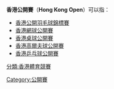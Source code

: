 '''香港公開賽'''（'''Hong Kong Open'''）可以指：

* [[香港公開羽毛球錦標賽|香港公開羽毛球錦標賽]]
* [[香港網球公開賽|香港網球公開賽]]
* [[香港桌球公開賽|香港桌球公開賽]]
* [[香港高爾夫球公開賽|香港高爾夫球公開賽]]
* [[香港乒乓球公開賽|香港乒乓球公開賽]]
{{disambig|Cat=組織機構消歧義}}

[[分類:香港體育競賽|分類:香港體育競賽]]
[[Category:公開賽|Category:公開賽]]